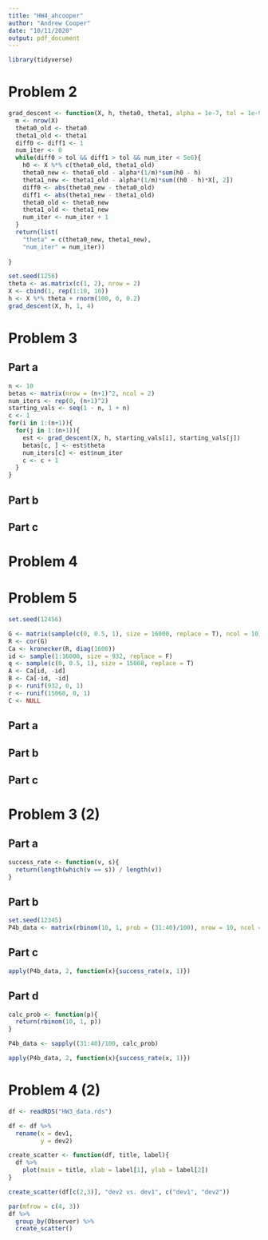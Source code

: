 ```yaml
---
title: "HW4_ahcooper"
author: "Andrew Cooper"
date: "10/11/2020"
output: pdf_document
---
```


```r
library(tidyverse)
```


# Problem 2

```r
grad_descent <- function(X, h, theta0, theta1, alpha = 1e-7, tol = 1e-9){
  m <- nrow(X)
  theta0_old <- theta0
  theta1_old <- theta1
  diff0 <- diff1 <- 1
  num_iter <- 0
  while(diff0 > tol && diff1 > tol && num_iter < 5e6){
    h0 <- X %*% c(theta0_old, theta1_old)
    theta0_new <- theta0_old - alpha*(1/m)*sum(h0 - h)
    theta1_new <- theta1_old - alpha*(1/m)*sum((h0 - h)*X[, 2])
    diff0 <- abs(theta0_new - theta0_old)
    diff1 <- abs(theta1_new - theta1_old)
    theta0_old <- theta0_new
    theta1_old <- theta1_new
    num_iter <- num_iter + 1
  }
  return(list(
    "theta" = c(theta0_new, theta1_new),
    "num_iter" = num_iter))
  
}
```


```r
set.seed(1256)
theta <- as.matrix(c(1, 2), nrow = 2)
X <- cbind(1, rep(1:10, 10))
h <- X %*% theta + rnorm(100, 0, 0.2)
grad_descent(X, h, 1, 4)
```


# Problem 3

## Part a

```r
n <- 10
betas <- matrix(nrow = (n+1)^2, ncol = 2)
num_iters <- rep(0, (n+1)^2)
starting_vals <- seq(1 - n, 1 + n)
c <- 1
for(i in 1:(n+1)){
  for(j in 1:(n+1)){
    est <- grad_descent(X, h, starting_vals[i], starting_vals[j])
    betas[c, ] <- est$theta
    num_iters[c] <- est$num_iter
    c <- c + 1
  }
}
```


## Part b

## Part c


# Problem 4


# Problem 5


```r
set.seed(12456)

G <- matrix(sample(c(0, 0.5, 1), size = 16000, replace = T), ncol = 10)
R <- cor(G)
Ca <- kronecker(R, diag(1600))
id <- sample(1:16000, size = 932, replace = F)
q <- sample(c(0, 0.5, 1), size = 15068, replace = T)
A <- Ca[id, -id]
B <- Ca[-id, -id]
p <- runif(932, 0, 1)
r <- runif(15068, 0, 1)
C <- NULL
```


## Part a

## Part b

## Part c


# Problem 3 (2)

## Part a

```r
success_rate <- function(v, s){
  return(length(which(v == s)) / length(v))
}
```


## Part b

```r
set.seed(12345)
P4b_data <- matrix(rbinom(10, 1, prob = (31:40)/100), nrow = 10, ncol = 10, byrow = F)
```


## Part c

```r
apply(P4b_data, 2, function(x){success_rate(x, 1)})
```

## Part d

```r
calc_prob <- function(p){
  return(rbinom(10, 1, p))
}
```


```r
P4b_data <- sapply((31:40)/100, calc_prob)
```


```r
apply(P4b_data, 2, function(x){success_rate(x, 1)})
```

# Problem 4 (2)

```r
df <- readRDS("HW3_data.rds")
```

```r
df <- df %>% 
  rename(x = dev1,
         y = dev2)
```


```r
create_scatter <- function(df, title, label){
  df %>% 
    plot(main = title, xlab = label[1], ylab = label[2])
}
```


```r
create_scatter(df[c(2,3)], "dev2 vs. dev1", c("dev1", "dev2"))
```


```r
par(mfrow = c(4, 3))
df %>% 
  group_by(Observer) %>% 
  create_scatter()
```

